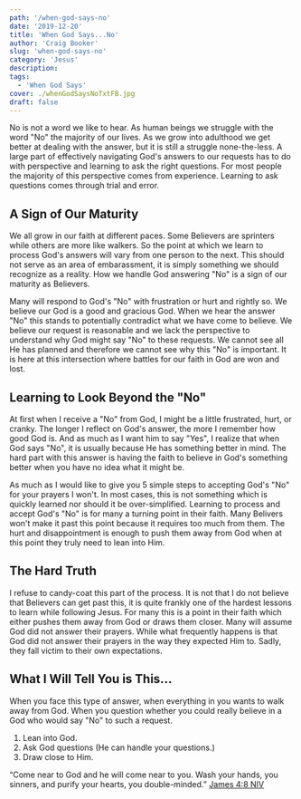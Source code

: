 ```yaml
---
path: '/when-god-says-no'
date: '2019-12-20'
title: 'When God Says...No'
author: 'Craig Booker'
slug: 'when-god-says-no'
category: 'Jesus'
description:
tags:
  - 'When God Says'
cover: ./whenGodSaysNoTxtFB.jpg
draft: false
---
```


No is not a word we like to hear. As human beings we struggle with the word "No" the majority of our lives. As we grow into adulthood we get better at dealing with the answer, but it is still a struggle none-the-less. A large part of effectively navigating God's answers to our requests has to do with perspective and learning to ask the right questions. For most people the majority of this perspective comes from experience. Learning to ask questions comes through trial and error.

## A Sign of Our Maturity

We all grow in our faith at different paces. Some Believers are sprinters while others are more like walkers. So the point at which we learn to process God's answers will vary from one person to the next. This should not serve as an area of embarassment, it is simply something we should recognize as a reality. How we handle God answering "No" is a sign of our maturity as Believers.

Many will respond to God's "No" with frustration or hurt and rightly so. We believe our God is a good and gracious God. When we hear the answer "No" this stands to potentially contradict what we have come to believe. We believe our request is reasonable and we lack the perspective to understand why God might say "No" to these requests. We cannot see all He has planned and therefore we cannot see why this "No" is important. It is here at this intersection where battles for our faith in God are won and lost.

## Learning to Look Beyond the "No"

At first when I receive a "No" from God, I might be a little frustrated, hurt, or cranky. The longer I reflect on God's answer, the more I remember how good God is. And as much as I want him to say "Yes", I realize that when God says "No", it is usually because He has something better in mind. The hard part with this answer is having the faith to believe in God's something better when you have no idea what it might be.

As much as I would like to give you 5 simple steps to accepting God's "No" for your prayers I won't. In most cases, this is not something which is quickly learned nor should it be over-simplified. Learning to process and accept God's "No" is for many a turning point in their faith. Many Belivers won't make it past this point because it requires too much from them. The hurt and disappointment is enough to push them away from God when at this point they truly need to lean into Him.

## The Hard Truth

I refuse to candy-coat this part of the process. It is not that I do not believe that Believers can get past this, it is quite frankly one of the hardest lessons to learn while following Jesus. For many this is a point in their faith which either pushes them away from God or draws them closer. Many will assume God did not answer their prayers. While what frequently happens is that God did not answer their prayers in the way they expected Him to. Sadly, they fall victim to their own expectations.

## What I Will Tell You is This...

When you face this type of answer, when everything in you wants to walk away from God. When you question whether you could really believe in a God who would say "No" to such a request.

1. Lean into God.
2. Ask God questions (He can handle your questions.)
3. Draw close to Him.

“Come near to God and he will come near to you. Wash your hands, you sinners, and purify your hearts, you double-minded.”
‭‭[James‬ ‭4:8‬ ‭NIV‬‬](https://www.bible.com/111/jas.4.8.niv)

